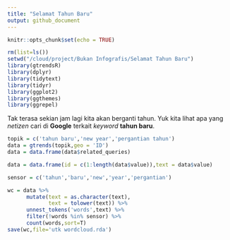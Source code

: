 ```yaml
---
title: "Selamat Tahun Baru"
output: github_document
---
```


```r
knitr::opts_chunk$set(echo = TRUE)
```

```r
rm(list=ls())
setwd("/cloud/project/Bukan Infografis/Selamat Tahun Baru")
library(gtrendsR)
library(dplyr)
library(tidytext)
library(tidyr)
library(ggplot2)
library(ggthemes)
library(ggrepel)
```

Tak terasa sekian jam lagi kita akan berganti tahun. Yuk kita lihat apa yang _netizen_ cari di __Google__ terkait _keyword_ __tahun baru__.

```r
topik = c('tahun baru','new year','pergantian tahun')
data = gtrends(topik,geo = 'ID')
data = data.frame(data$related_queries)

data = data.frame(id = c(1:length(data$value)),text = data$value)

sensor = c('tahun','baru','new','year','pergantian')

wc = data %>% 
      mutate(text = as.character(text),
             text = tolower(text)) %>%
      unnest_tokens('words',text) %>%
      filter(!words %in% sensor) %>%
      count(words,sort=T)
save(wc,file='utk wordcloud.rda')
```
